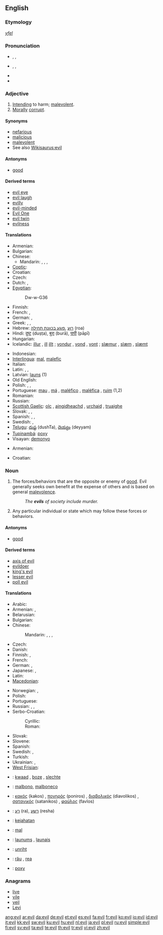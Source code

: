 {{wikipedia|dab=evil (disambiguation)|evil}}
==English==

{{rank|agreement|ship|third|692|evil|outside|beside|worth}}

===Etymology===
{{etyl|ang}} ''[[yfel]]''

===Pronunciation===
* {{enPR|ē-vəl}}, {{IPA|/ˈiːvəl/}}, {{SAMPA|/"i:v@l/}}
* {{enPR|ē-vĭl}}, {{IPA|/ˈiːvɪl/}}, {{SAMPA|/"i:vIl/}}
* {{audio|en-us-evil.ogg|Audio (US)}}
* {{rhymes|iːvəl}}

===Adjective===
{{en-adj|[[eviller]] or ''more evil''|[[evillest]] or ''most evil''}}

# [[intend|Intending]] to harm; [[malevolent]].
# [[morally|Morally]] [[corrupt]].

====Synonyms====
* [[nefarious]]
* [[malicious]]
* [[malevolent]]
* See also [[Wikisaurus:evil]]

====Antonyms====
* [[good]]

====Derived terms====
* [[evil eye]]
* [[evil laugh]]
* [[evilly]]
* [[evil-minded]]
* [[Evil One]]
* [[evil twin]]
* [[evilness]]

====Translations====
{{trans-top|intending to harm}}
* Armenian: {{t-|hy|չար|tr=čar}}
* Bulgarian: {{t+|bg|лош|m}}
* Chinese:
** Mandarin: {{t|cmn|邪惡的|sc=Hani}}, {{t|cmn|邪恶的|tr=xiéède|sc=Hani}}, {{t|cmn|壞的|sc=Hani}}, {{t|cmn|坏的|tr=huàide|sc=Hani}}
* [[Coptic]]: {{tø|cop|ϩⲟⲟⲩ|tr=hoou|sc=Copt}}
* Croatian: {{t-|hr|zao}}
* Czech: {{t-|cs|zlý|m}}
* Dutch: {{t+|nl|kwaad}}, {{t-|nl|kwade}}
* [[Egyptian]]: {{tø|egy|ḏw|sc=Egyp}}
*: <hiero>Dw-w-G36</hiero>
* Finnish: {{t+|fi|paha}}
* French: {{t+|fr|mauvais}}, {{t+|fr|diabolique}}
* German: {{t+|de|böse}}, {{t+|de|übel}}
* Greek: {{t+|el|κακός|m|tr=kakos}}, {{t+|el|φαύλος|m|tr=favlos}}, {{t+|el|πονηρός|m|tr=poniros}}
* Hebrew: [[רוע]] ,[[פוגע בכוונת תחילה]] (roa)
* Hindi: [[दुष्ट]] (duṣṭa), [[बुरा]] (burā), [[पापी]] (pāpī)
* Hungarian: {{t+|hu|gonosz}}
* Icelandic: [[illur]] {{m}}, [[ill]] {{f}} [[illt]] {{n}}; [[vondur]] {{m}}, [[vond]] {{f}}, [[vont]] {{n}}; [[slæmur]] {{m}}, [[slæm]] {{f}}, [[slæmt]] {{n}}
{{trans-mid}}
* Indonesian: {{t+|id|jahat|xs=Indonesian}}
* [[Interlingua]]: [[mal]], [[malefic]]
* Italian: {{t+|it|male|m}}
* Latin: {{t+|la|malus|m}}, {{t-|la|mala|f}}, {{t+|la|malum|n}}
* Latvian: [[ļauns]] (1)
* Old English: {{t+|ang|unriht|xs=Old English}}
* Polish: {{t+|pl|zły|m}}, {{t-|pl|zła|f}}, {{t-|pl|złe|n}}
* Portuguese: [[mau]] {{m}}, [[má]] {{f}}, [[maléfico]] {{m}}, [[maléfica]] {{f}}, [[ruim]] {{m|f}} (1,2)
* Romanian: {{t+|ro|rău}}
* Russian: {{t+|ru|злой|tr=zloj}}
* [[Scottish Gaelic]]: [[olc]] {{m}}, [[aingidheachd]] {{f}}, [[urchaid]] {{f}}, [[truaighe]] {{f}}
* Slovak: {{t-|sk|zlý|m}}, {{t-|sk|zlý|f|alt=zlá}}, {{t-|sk|zlý|n|alt=zlé}}
* Spanish: {{t+|es|mal|m}}, {{t+|es|malo|m}}, {{t+|es|mala|f}}
* Swedish: {{t+|sv|ond}}, {{t+|sv|elak}}
* [[Telugu]]: [[దుష్ట]] (dushTa), [[దెయ్యం]] (deyyam)
* [[Tupinambá]]: [[poxy]]
* Visayan: [[demonyo]]
{{trans-bottom}}

{{trans-top|morally corrupt}}
* Armenian: {{t-|hy|չար|tr=čar}}
{{trans-mid}}
* Croatian: {{t-|hr|pokvaren}}
{{trans-bottom}}

===Noun===
{{wikipedia}}
{{en-noun|s|-}}

# The forces/behaviors that are the opposite or enemy of [[good]].  Evil generally seeks own benefit at the expense of others and is based on general [[malevolence]].
#: ''The '''evils''' of society include murder.''
# Any particular individual or state which may follow these forces or behaviors.

====Antonyms====
* [[good]]

====Derived terms====
* [[axis of evil]]
* [[evildoer]]
* [[king's evil]]
* [[lesser evil]]
* [[poll evil]]

====Translations====
{{trans-top|evil}}
* Arabic: {{t+|ar|شر|m|tr=sharr}}
* Armenian: {{t|hy|չարություն|tr=čarut’yun}},  {{t|hy|չարիք|tr=čarik’}}
* Belarusian: {{t-|be|зло|n|tr=zlo|xs=Belarusian}}
* Bulgarian: {{t+|bg|зло|n|tr=zlo}}
* Chinese:
*: Mandarin: {{t|cmn|邪惡|sc=Hani}},  {{t|cmn|邪恶|tr=xié'è|sc=Hani}}, {{t-|cmn|惡|sc=Hani}},  {{t-|cmn|恶|tr=è|sc=Hani}}
* Czech: {{t-|cs|zlo|n}}
* Danish: {{t+|da|ond|c}}
* Finnish: {{t+|fi|paha}}, {{t+|fi|pahuus}}
* French: {{t+|fr|mal|m}}
* German: {{t-|de|Böse|n}}, {{t+|de|Übel|n}}
* Japanese: {{t|ja|邪悪|tr=じゃあく, jaaku}},  {{t+|ja|悪|tr=あく, aku}}
* Latin: {{t+|la|malum|n}}
* [[Macedonian]]: {{t-|mk|зло|n|tr=zlo}}
{{trans-mid}}
* Norwegian: {{t+|no|ond|c}}, {{t|no|ondskap|c}}
* Polish: {{t+|pl|zło|n}}
* Portuguese: {{t+|pt|mal|m}}
* Russian: {{t+|ru|зло|n|tr=zlo}},  {{t|ru|лихо|n|tr=líxo}},  {{t|ru|худо|n|tr=xúdo}}
* Serbo-Croatian:
*: Cyrillic: {{tø|sh|зло|n|sc=Cyrl|xs=Serbo-Croatian}}
*: Roman: {{tø|sh|zlo|n|xs=Serbo-Croatian}}
* Slovak: {{t-|sk|zlo|n}}
* Slovene: {{t+|sl|zlo|n}}
* Spanish: {{t+|es|mal|m}}
* Swedish: {{t+|sv|ond|c}}, {{t+|sv|ondska|c}}
* Turkish: {{t+|tr|kötülük}}
* Ukrainian: {{t-|uk|зло|n|tr=zlo|xs=Ukrainian}},  {{t|uk|лихо|n|tr=lýxo|xs=Ukrainian}}
* [[West Frisian]]: {{t|fy|kwea|xs=West Frisian}}
{{trans-bottom}}

{{checktrans-top}}
* {{ttbc|Dutch}}: [[kwaad]] {{n}}, [[boze]] {{n}}, [[slechte]] {{n}}
* {{ttbc|Esperanto}}: [[malbono]], [[malboneco]]
* {{ttbc|Greek}}: [[κακός]] (kakos) {{m}}, [[πονηρός]] (poniros) {{m}}, [[διαβολικός]] (diavolikos) {{m}}, [[σατανικός]] (satanikos) {{m}}, [[φαύλος]] (favlos) {{m}}
* {{ttbc|Hebrew}}: [[רע]] (ra), [[רשע]] (resha)
* {{ttbc|Indonesian}}: [[kejahatan]]
* {{ttbc|Interlingua}}: [[mal]]
* {{ttbc|Latvian}}: [[ļaunums]] {{m}}, [[ļaunais]] {{m}}
{{trans-mid}}
* {{ttbc|Old English}}: [[unriht]]
* {{ttbc|Romanian}}: [[rău]] {{m}}, [[rea]] {{f}}
* {{ttbc|Tupinambá}}: [[poxy]]
{{trans-bottom}}

===Anagrams===
* [[live]]
* [[vile]]
* [[veil]]
* [[Levi]]

[[ang:evil]]
[[ar:evil]]
[[da:evil]]
[[de:evil]]
[[et:evil]]
[[es:evil]]
[[fa:evil]]
[[fr:evil]]
[[ko:evil]]
[[io:evil]]
[[id:evil]]
[[it:evil]]
[[kk:evil]]
[[sw:evil]]
[[ku:evil]]
[[hu:evil]]
[[nl:evil]]
[[ja:evil]]
[[pl:evil]]
[[ru:evil]]
[[simple:evil]]
[[fi:evil]]
[[sv:evil]]
[[ta:evil]]
[[te:evil]]
[[th:evil]]
[[tr:evil]]
[[vi:evil]]
[[zh:evil]]